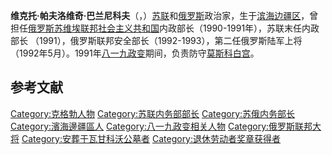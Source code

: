 '''维克托·帕夫洛维奇·巴兰尼科夫'''（{{lang-ru|'''Ви́ктор Па́влович Бара́нников'''}}，{{bd|1940年|10月20日|1995年|7月21日}}）[[苏联|苏联]]和[[俄罗斯|俄罗斯]]政治家，生于[[滨海边疆区|滨海边疆区]]，曾担任[[俄罗斯苏维埃联邦社会主义共和国|俄罗斯苏维埃联邦社会主义共和国]]内政部长（1990-1991年），苏联末任内政部长 （1991），俄罗斯联邦安全部长（1992-1993），第二任俄罗斯陆军上将（1992年5月）。1991年[[八一九政变|八一九政变]]期间，负责防守[[莫斯科|莫斯科]][[白宫_(莫斯科)|白宫]]。

== 参考文献 ==
{{Reflist}}

[[Category:克格勃人物|Category:克格勃人物]]
[[Category:苏联内务部部长|Category:苏联内务部部长]]
[[Category:苏俄内务部长|Category:苏俄内务部长]]
[[Category:濱海邊疆區人|Category:濱海邊疆區人]]
[[Category:八一九政变相关人物|Category:八一九政变相关人物]]
[[Category:俄罗斯联邦大将|Category:俄罗斯联邦大将]]
[[Category:安葬于瓦甘科沃公墓者|Category:安葬于瓦甘科沃公墓者]]
[[Category:退休劳动者奖章获得者|Category:退休劳动者奖章获得者]]
{{bio-stub}}
